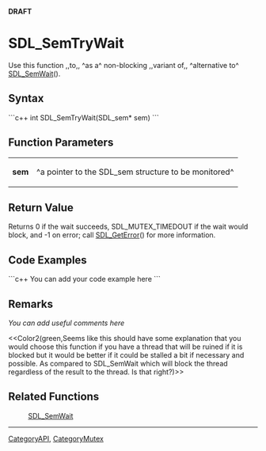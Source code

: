 <!-- pragma section-numbers off -->
<!-- pragma disable-camelcase -->
'''DRAFT'''

= SDL_SemTryWait =
Use this function ,,to,, ^as a^ non-blocking ,,variant of,, ^alternative to^ [[SDL_SemWait]]().


== Syntax ==
```c++
int SDL_SemTryWait(SDL_sem* sem)
```

== Function Parameters ==
{|
|'''sem'''
|^a pointer to the SDL_sem structure to be monitored^
|}

== Return Value ==
Returns 0 if the wait succeeds, SDL_MUTEX_TIMEDOUT if the wait would block, and -1 on error; call [[SDL_GetError]]() for more information.

== Code Examples ==
```c++
You can add your code example here
```

== Remarks ==
''You can add useful comments here''

<<Color2(green,Seems like this should have some explanation that you would choose this function if you have a thread that will be ruined if it is blocked but it would be better if it could be stalled a bit if necessary and possible.  As compared to SDL_SemWait which will block the thread regardless of the result to the thread.  Is that right?)>>

== Related Functions ==
:[[SDL_SemWait]]

----
[[CategoryAPI]], [[CategoryMutex]]

